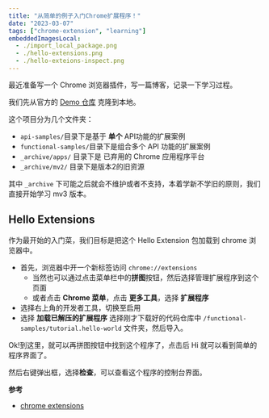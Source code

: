 ```yaml
---
title: "从简单的例子入门Chrome扩展程序！"
date: "2023-03-07"
tags: ["chrome-extension", "learning"]
embeddedImagesLocal:
  - ./import_local_package.png
  - ./hello-extensions.png
  - ./hello-exteions-inspect.png
---
```



最近准备写一个 Chrome 浏览器插件，写一篇博客，记录一下学习过程。

我们先从官方的 [Demo 仓库](https://github.com/GoogleChrome/chrome-extensions-samples) 克隆到本地。

这个项目分为几个文件夹：

- `api-samples/`目录下是基于 **单个** API功能的扩展案例
- `functional-samples/`目录下是组合多个 API 功能的扩展案例
- `_archive/apps/` 目录下是 已弃用的 Chrome 应用程序平台
- `_archive/mv2/` 目录下是版本2的旧资源

其中 `_archive` 下可能之后就会不维护或者不支持，本着学新不学旧的原则，我们直接开始学习 mv3 版本。

## Hello Extensions

作为最开始的入门菜，我们目标是把这个 Hello Extension 包加载到 chrome 浏览器中。

- 首先，浏览器中开一个新标签访问 `chrome://extensions`
    - 当然也可以通过点击菜单栏中的**拼图**按钮，然后选择管理扩展程序到这个页面
    - 或者点击 **Chrome 菜单**，点击 **更多工具**，选择 **扩展程序**
- 选择右上角的开发者工具，切换至启用
- 选择 **加载已解压的扩展程序** 选择刚才下载好的代码仓库中 `/functional-samples/tutorial.hello-world` 文件夹，然后导入。

<GatsbyImage alt='import_local_package' image={getImage(props.localImages[0])} title='import_local_package'/>

Ok!到这里，就可以再拼图按钮中找到这个程序了，点击后 Hi 就可以看到简单的程序界面了。

<GatsbyImage alt='hello-extensions' image={getImage(props.localImages[1])} title='hello-extensions'/>

然后右键弹出框，选择**检查**，可以查看这个程序的控制台界面。

<GatsbyImage alt='hello-extensions-inspect' image={getImage(props.localImages[2])} title='hello-extensions-inspect'/>


**参考**
- [chrome extensions](https://developer.chrome.com/docs/extensions/mv3/getstarted/development-basics/)
